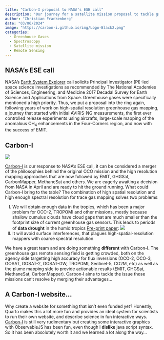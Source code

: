 ```yaml
---
title: "Carbon-I proposal to NASA's ESE call"
description: "Our journey for a satellite mission proposal to tackle greenhouse gases"
author: "Christian Frankenberg"
date: "03/06/2024"
image: "https://carbon-i.github.io/img/Logo-Black2.png"
categories:
  - Greenhouse Gases
  - Spectroscopy
  - Satellite mission
  - Remote Sensing
---
```



## NASA's ESE call

NASA's [Earth System Explorer](https://explorers.larc.nasa.gov/2023ESE/) call solicits Principal Investigator (PI)-led space science investigations as recommended by The National Academies of Sciences, Engineering, and Medicine 2017 Decadal Survey for Earth Science and Applications from Space. Greenhouse gases were specifically mentioned a high priority. Thus, we put a proposal into the ring again, following years of work on high-spatial resolution greenhouse gas mapping, a journey that started with initial AVIRIS-NG measurements, the first ever controlled release experiments using aircrafts, large-scale mapping of the anomalous CH<sub>4</sub> enhancements in the Four-Corners region, and now with the success of EMIT.

## Carbon-I
![](https://carbon-i.github.io/img/Logo-Black2.png)

[Carbon-I](https://carbon-i.github.io/) is our response to NASA's ESE call, it can be considered a merger of the philosophies behind the original OCO mission and the high resolution mapping approaches that are now followed by EMIT, GHGSat, CarbonMapper, MethaneSat and others. We are eagerly awaiting a decision from NASA in April and are ready to hit the ground running. What could Carbon-I bring to the table? The combination of high spatial resolution and high enough spectral resolution for trace gas mapping solves two problems: 

I) We will obtain enough data in the tropics, which has been a major problem for OCO-2, TROPOMI and other missions, mostly because shallow cumulus clouds have cloud gaps that are much smaller than the footprint size of current greenhouse gas sensors. This leads to periods of **data drought** in the humid tropics [Pre-print paper](https://essopenarchive.org/users/528524/articles/717473-data-drought-in-the-humid-tropics-how-to-overcome-the-cloud-barrier-in-greenhouse-gas-remote-sensing):
![](/img/blogs/clouds.jpeg)
II) It will avoid surface interferences, that plagues high-spatial-resolution mappers with coarse spectral resolution. 

We have a great team and are doing something **different** with Carbon-I. The greenhouse gas remote sensing field is getting crowded, both on the agency side targetting high accuracy for flux inversions (OCO-2, OCO-3, GOSAT, GOSAT-2, GOSAT-GW, TROPOMI, Sentinel-5, CO2M, etc) as well as the plume mapping side to provide actionable results (EMIT, GHGSat, MethaneSat, CarbonMapper). Carbon-I aims to tackle the issue those missions can't resolve by merging their advantages...

## A Carbon-I website...
Why create a website for something that isn't even funded yet? Honestly, Quarto makes this a lot more fun and provides an ideal system for scientists to run their own website, and describe science in fun interactive ways. [Carbon-I](https://carbon-i.github.io/) is still very rudimentary but creating some interactive graphics with ObservableJS has been fun, even though I **dislike** java script syntax. So it has been absolutely worth it and we learned a lot along the way...  

